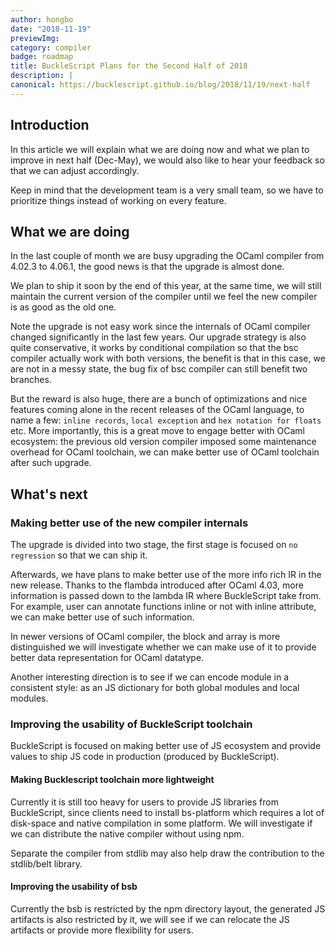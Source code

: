 ```yaml
---
author: hongbo
date: "2018-11-19" 
previewImg:
category: compiler
badge: roadmap
title: BuckleScript Plans for the Second Half of 2018
description: |
canonical: https://bucklescript.github.io/blog/2018/11/19/next-half
---
```


## Introduction

In this article we will explain what we are doing now and what we plan to
improve in next half (Dec-May), we would also like to hear your feedback so
that we can adjust accordingly.

Keep in mind that the development team is a very small team, so we have to
prioritize things instead of working on every feature.

## What we are doing

In the last couple of month we are busy upgrading the OCaml compiler from
4.02.3 to 4.06.1, the good news is that the upgrade is almost done.

We plan to ship it soon by the end of this year, at the same time, we will
still maintain the current version of the compiler until we feel the new
compiler is as good as the old one.

Note the upgrade is not easy work since the internals of OCaml compiler changed
significantly in the last few years. Our upgrade strategy is also quite
conservative, it works by conditional compilation so that the bsc compiler
actually work with both versions, the benefit is that in this case, we are not
in a messy state, the bug fix of bsc compiler can still benefit two branches.

But the reward is also huge, there are a bunch of optimizations and nice
features coming alone in the recent releases of the OCaml language, to name a
few: `inline records`, `local exception` and `hex notation for floats` etc.
More importantly, this is a great move to engage better with OCaml ecosystem:
the previous old version compiler imposed some maintenance overhead for OCaml
toolchain, we can make better use of OCaml toolchain after such upgrade.

## What's next

### Making better use of the new compiler internals

The upgrade is divided into two stage, the first stage is focused on `no
regression` so that we can ship it. 

Afterwards, we have plans to make better use of the more info rich IR in the
new release. Thanks to the flambda introduced after OCaml 4.03, more
information is passed down to the lambda IR where BuckleScript take from. For
example, user can annotate functions inline or not with inline attribute, we
can make better use of such information.

In newer versions of OCaml compiler, the block and array is more distinguished
we will investigate whether we can make use of it to provide better data
representation for OCaml datatype.

Another interesting direction is to see if we can encode module in a consistent
style: as an JS dictionary for both global modules and local modules.
 
### Improving the usability of BuckleScript toolchain

BuckleScript is focused on making better use of JS ecosystem and provide
values to ship JS code in production (produced by BuckleScript). 

<!-- There are still bunch of things to address, most importantly -->
 
#### Making Bucklescript toolchain more lightweight

Currently it is still too heavy for users to provide JS libraries from
BuckleScript, since clients need to install bs-platform which requires a lot of
disk-space and native compilation in some platform. We will investigate if we
can distribute the native compiler without using npm.

Separate the compiler from stdlib may also help draw the contribution to the
stdlib/belt library.

#### Improving the usability of bsb

Currently the bsb is restricted by the npm directory layout, the generated JS
artifacts is also restricted by it, we will see if we can relocate the JS
artifacts or provide more flexibility for users.

 

